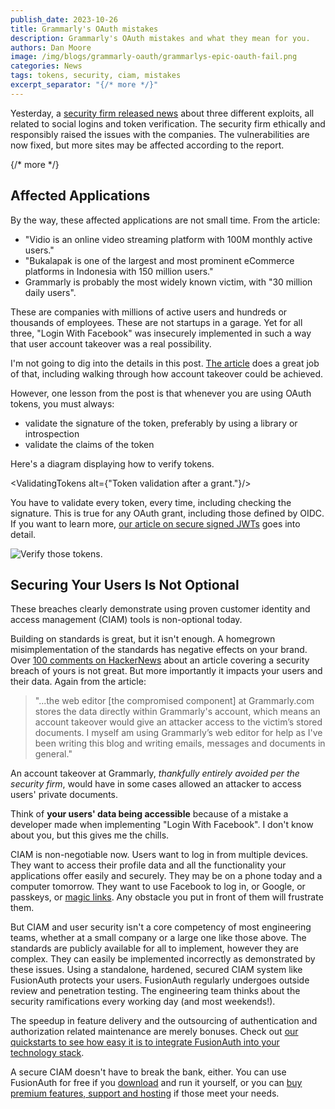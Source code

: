 ```yaml
---
publish_date: 2023-10-26
title: Grammarly's OAuth mistakes
description: Grammarly's OAuth mistakes and what they mean for you.
authors: Dan Moore
image: /img/blogs/grammarly-oauth/grammarlys-epic-oauth-fail.png
categories: News
tags: tokens, security, ciam, mistakes
excerpt_separator: "{/* more */}"
---
```


Yesterday, a [security firm released news](https://salt.security/blog/oh-auth-abusing-oauth-to-take-over-millions-of-accounts) about three different exploits, all related to social logins and token verification. The security firm ethically and responsibly raised the issues with the companies. The vulnerabilities are now fixed, but more sites may be affected according to the report.

{/* more */}

## Affected Applications

By the way, these affected applications are not small time. From the article:

* "Vidio is an online video streaming platform with 100M monthly active users."
* "Bukalapak is one of the largest and most prominent eCommerce platforms in Indonesia with 150 million users."
* Grammarly is probably the most widely known victim, with "30 million daily users".

These are companies with millions of active users and hundreds or thousands of employees. These are not startups in a garage. Yet for all three, "Login With Facebook" was insecurely implemented in such a way that user account takeover was a real possibility.

I'm not going to dig into the details in this post. [The article](https://salt.security/blog/oh-auth-abusing-oauth-to-take-over-millions-of-accounts) does a great job of that, including walking through how account takeover could be achieved.

However, one lesson from the post is that whenever you are using OAuth tokens, you must always:

* validate the signature of the token, preferably by using a library or introspection
* validate the claims of the token

Here's a diagram displaying how to verify tokens.

<ValidatingTokens alt={"Token validation after a grant."}/>

You have to validate every token, every time, including checking the signature. This is true for any OAuth grant, including those defined by OIDC. If you want to learn more, [our article on secure signed JWTs](/articles/tokens/building-a-secure-jwt#consuming-a-jwt) goes into detail.

![Verify those tokens.](/img/blogs/grammarly-oauth/verify-tokens-meme.png)

## Securing Your Users Is Not Optional

These breaches clearly demonstrate using proven customer identity and access management (CIAM) tools is non-optional today.

Building on standards is great, but it isn't enough. A homegrown misimplementation of the standards has negative effects on your brand. Over [100 comments on HackerNews](https://news.ycombinator.com/item?id=38009291) about an article covering a security breach of yours is not great. But more importantly it impacts your users and their data. Again from the article:

> "...the web editor \[the compromised component] at Grammarly.com stores the data directly within Grammarly's account, which means an account takeover would give an attacker access to the victim’s stored documents. I myself am using Grammarly’s web editor for help as I've been writing this blog and writing emails, messages and documents in general."

An account takeover at Grammarly, *thankfully entirely avoided per the security firm*, would have in some cases allowed an attacker to access users' private documents.

Think of **your users' data being accessible** because of a mistake a developer made when implementing "Login With Facebook". I don't know about you, but this gives me the chills.

CIAM is non-negotiable now. Users want to log in from multiple devices. They want to access their profile data and all the functionality your applications offer easily and securely. They may be on a phone today and a computer tomorrow. They want to use Facebook to log in, or Google, or passkeys, or [magic links](/articles/identity-basics/magic-links). Any obstacle you put in front of them will frustrate them.

But CIAM and user security isn't a core competency of most engineering teams, whether at a small company or a large one like those above. The standards are publicly available for all to implement, however they are complex. They can easily be implemented incorrectly as demonstrated by these issues. Using a standalone, hardened, secured CIAM system like FusionAuth protects your users. FusionAuth regularly undergoes outside review and penetration testing. The engineering team thinks about the security ramifications every working day (and most weekends!).

The speedup in feature delivery and the outsourcing of authentication and authorization related maintenance are merely bonuses. Check out [our quickstarts to see how easy it is to integrate FusionAuth into your technology stack](/docs/quickstarts/).

A secure CIAM doesn't have to break the bank, either. You can use FusionAuth for free if you [download](/download) and run it yourself, or you can [buy premium features, support and hosting](/pricing) if those meet your needs. 

